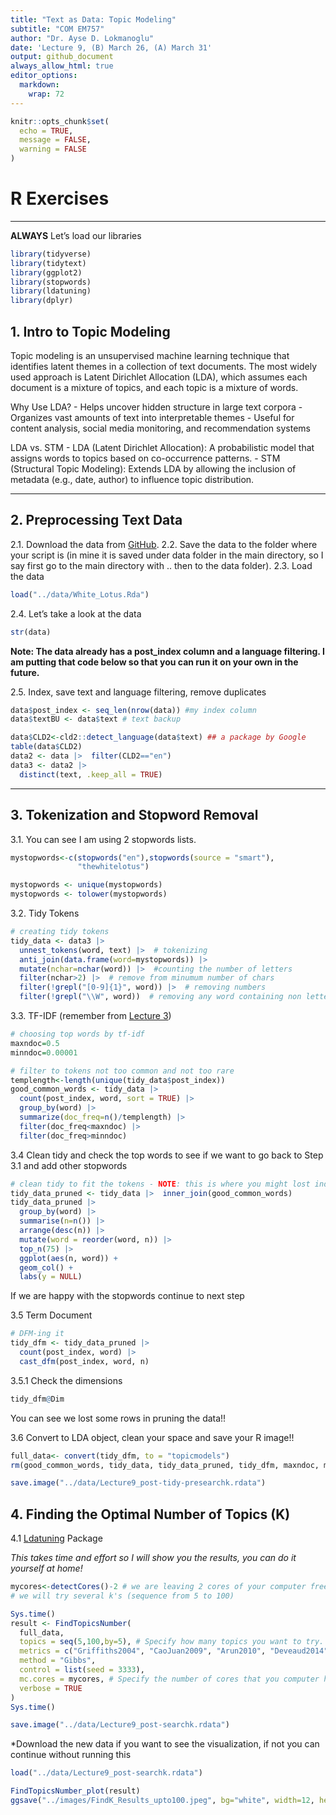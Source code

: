 ```yaml
---
title: "Text as Data: Topic Modeling"
subtitle: "COM EM757"
author: "Dr. Ayse D. Lokmanoglu"
date: 'Lecture 9, (B) March 26, (A) March 31'
output: github_document
always_allow_html: true
editor_options: 
  markdown: 
    wrap: 72
---
```


```r
knitr::opts_chunk$set(
  echo = TRUE,
  message = FALSE, 
  warning = FALSE
)
```

# R Exercises

------------------------------------------------------------------------

**ALWAYS** Let's load our libraries

```r
library(tidyverse)
library(tidytext)
library(ggplot2)
library(stopwords)
library(ldatuning)
library(dplyr)
```

## 1. Intro to Topic Modeling

Topic modeling is an unsupervised machine learning technique that identifies latent themes in a collection of text documents. The most widely used approach is Latent Dirichlet Allocation (LDA), which assumes each document is a mixture of topics, and each topic is a mixture of words.

Why Use LDA?
- Helps uncover hidden structure in large text corpora
- Organizes vast amounts of text into interpretable themes
- Useful for content analysis, social media monitoring, and recommendation systems

LDA vs. STM
- LDA (Latent Dirichlet Allocation): A probabilistic model that assigns words to topics based on co-occurrence patterns.
- STM (Structural Topic Modeling): Extends LDA by allowing the inclusion of metadata (e.g., date, author) to influence topic distribution.

---

## 2. Preprocessing Text Data

2.1. Download the data from [GitHub](https://github.com/aysedeniz09/Intro_Comp_Social_Science/blob/main/data/White_Lotus.Rda). 
2.2. Save the data to the folder where your script is (in mine it is saved under data folder in the main directory, so I say first go to the main directory with .. then to the data folder).
2.3. Load the data

```r
load("../data/White_Lotus.Rda")
```

2.4. Let's take a look at the data

```r
str(data)
```

**Note: The data already has a post_index column and a language filtering. I am putting that code below so that you can run it on your own in the future.**

2.5. Index, save text and language filtering, remove duplicates

```r
data$post_index <- seq_len(nrow(data)) #my index column
data$textBU <- data$text # text backup

data$CLD2<-cld2::detect_language(data$text) ## a package by Google
table(data$CLD2)
data2 <- data |>  filter(CLD2=="en")
data3 <- data2 |> 
  distinct(text, .keep_all = TRUE)

```

---

## 3. Tokenization and Stopword Removal

3.1. You can see I am using 2 stopwords lists. 
```r
mystopwords<-c(stopwords("en"),stopwords(source = "smart"),
               "thewhitelotus")

mystopwords <- unique(mystopwords)
mystopwords <- tolower(mystopwords)
```

3.2. Tidy Tokens

```r
# creating tidy tokens
tidy_data <- data3 |> 
  unnest_tokens(word, text) |>  # tokenizing
  anti_join(data.frame(word=mystopwords)) |> 
  mutate(nchar=nchar(word)) |>  #counting the number of letters
  filter(nchar>2) |>  # remove from minumum number of chars
  filter(!grepl("[0-9]{1}", word)) |>  # removing numbers 
  filter(!grepl("\\W", word))  # removing any word containing non letter/number 

```

3.3. TF-IDF (remember from [Lecture 3](https://github.com/aysedeniz09/Intro_Comp_Social_Science/blob/main/LectureSlides/bigdata_Lecture3.md))

```r
# choosing top words by tf-idf
maxndoc=0.5
minndoc=0.00001

# filter to tokens not too common and not too rare
templength<-length(unique(tidy_data$post_index))
good_common_words <- tidy_data |> 
  count(post_index, word, sort = TRUE) |> 
  group_by(word) |> 
  summarize(doc_freq=n()/templength) |> 
  filter(doc_freq<maxndoc) |> 
  filter(doc_freq>minndoc)
```

3.4 Clean tidy and check the top words to see if we want to go back to Step 3.1 and add other stopwords

```r
# clean tidy to fit the tokens - NOTE: this is where you might lost indexes
tidy_data_pruned <- tidy_data |>  inner_join(good_common_words)
tidy_data_pruned |> 
  group_by(word) |> 
  summarise(n=n()) |> 
  arrange(desc(n)) |> 
  mutate(word = reorder(word, n)) |> 
  top_n(75) |>     
  ggplot(aes(n, word)) +
  geom_col() +
  labs(y = NULL)
```

If we are happy with the stopwords continue to next step

3.5 Term Document

```r
# DFM-ing it
tidy_dfm <- tidy_data_pruned |> 
  count(post_index, word) |> 
  cast_dfm(post_index, word, n)
```

3.5.1 Check the dimensions

```r
tidy_dfm@Dim
```

You can see we lost some rows in pruning the data!!

3.6 Convert to LDA object, clean your space and save your R image!!

```r
full_data<- convert(tidy_dfm, to = "topicmodels")
rm(good_common_words, tidy_data, tidy_data_pruned, tidy_dfm, maxndoc, minndoc, templength)

save.image("../data/Lecture9_post-tidy-presearchk.rdata")
```

## 4. Finding the Optimal Number of Topics (K)

4.1 [Ldatuning](https://github.com/nikita-moor/ldatuning) Package

*This takes time and effort so I will show you the results, you can do it yourself at home!*

```r

mycores<-detectCores()-2 # we are leaving 2 cores of your computer free so you can run a processor
# we will try several k's (sequence from 5 to 100)

Sys.time()
result <- FindTopicsNumber(
  full_data,
  topics = seq(5,100,by=5), # Specify how many topics you want to try.
  metrics = c("Griffiths2004", "CaoJuan2009", "Arun2010", "Deveaud2014"),
  method = "Gibbs",
  control = list(seed = 3333),
  mc.cores = mycores, # Specify the number of cores that you computer has to achieve the best performance. 
  verbose = TRUE
)
Sys.time()

save.image("../data/Lecture9_post-searchk.rdata")

```

*Download the new data if you want to see the visualization, if not you can continue without running this


```r
load("../data/Lecture9_post-searchk.rdata")

FindTopicsNumber_plot(result)  
ggsave("../images/FindK_Results_upto100.jpeg", bg="white", width=12, height=8, dpi=300)


```